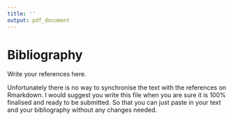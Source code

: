 ```yaml
---
title: ''
output: pdf_document
---
```


# Bibliography 

Write your references here.

Unfortunately there is no way to synchronise the text with the references on Rmarkdown. I would suggest you write this file when you are sure it is 100% finalised and ready to be submitted. So that you can just paste in your text and your bibliography without any changes needed. 